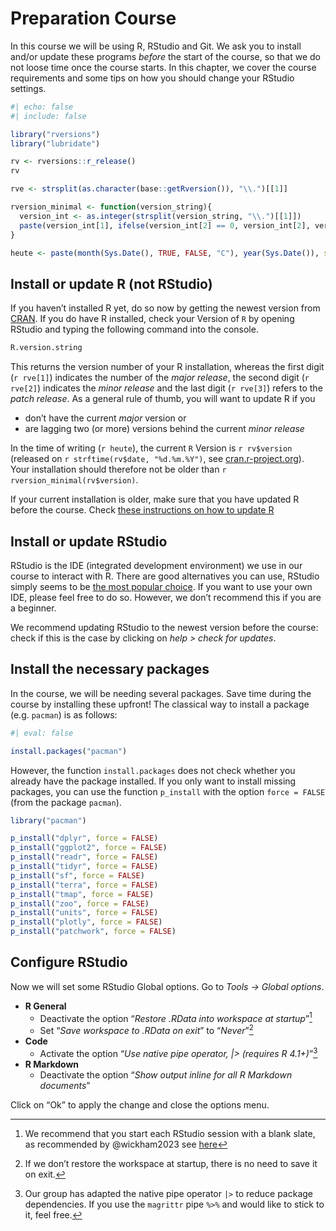 # Preparation Course {#w0-preparation}

In this course we will be using R, RStudio and Git. We ask you to install and/or update these programs *before* the start of the course, so that we do not loose time once the course starts. In this chapter, we cover the course requirements and some tips on how you should change your RStudio settings. 

```r
#| echo: false
#| include: false

library("rversions")
library("lubridate")

rv <- rversions::r_release()
rv

rve <- strsplit(as.character(base::getRversion()), "\\.")[[1]]

rversion_minimal <- function(version_string){
  version_int <- as.integer(strsplit(version_string, "\\.")[[1]])
  paste(version_int[1], ifelse(version_int[2] == 0, version_int[2], version_int[2]-1), 0,sep = ".")
}

heute <- paste(month(Sys.Date(), TRUE, FALSE, "C"), year(Sys.Date()), sep = ", ")
```

## Install or update R (not RStudio)

If you haven't installed R yet, do so now by getting the newest version from [CRAN](https://cran.r-project.org/). If you do have R installed, check your Version of `R` by opening RStudio and typing the following command into the console. 

```r
R.version.string
```

This returns the version number of your R installation, whereas the first digit (``r rve[1]``) indicates the number of the *major release*, the second digit  (``r rve[2]``) indicates the *minor release* and the last digit (``r rve[3]``) refers to the *patch release*. As a general rule of thumb, you will want to update R if you

- don't have the current *major* version or
- are lagging two (or more) versions behind the current *minor release*

In the time of writing (`r heute`), the current `R` Version is `r rv$version` (released on `r strftime(rv$date, "%d.%m.%Y")`, see [cran.r-project.org](https://cran.r-project.org/)). Your installation should therefore not be older than `r rversion_minimal(rv$version)`.

If your current installation is older, make sure that you have updated R before the course. Check [these instructions on how to update R](https://www.linkedin.com/pulse/3-methods-update-r-rstudio-windows-mac-woratana-ngarmtrakulchol/)

## Install or update RStudio {#sec-update-rstudio}

RStudio is the IDE (integrated development environment) we use in our course to interact with R. There are good alternatives you can use, RStudio simply seems to be [the most popular choice](https://twitter.com/mdancho84/status/1502237075550392323). If you want to use your own IDE, please feel free to do so. However, we don't recommend this if you are a beginner.

We recommend updating RStudio to the newest version before the course: check if this is the case by clicking on *help > check for updates*. 

## Install the necessary packages

In the course, we will be needing several packages. Save time during the course by installing these upfront! The classical way to install a package (e.g. `pacman`) is as follows:

```r
#| eval: false 

install.packages("pacman")
```

However, the function `install.packages` does not check whether you already have the package installed. If you only want to install missing packages, you can use the function `p_install` with the option `force = FALSE` (from the package `pacman`).

```r

library("pacman")

p_install("dplyr", force = FALSE)
p_install("ggplot2", force = FALSE)
p_install("readr", force = FALSE)
p_install("tidyr", force = FALSE)
p_install("sf", force = FALSE)
p_install("terra", force = FALSE)
p_install("tmap", force = FALSE)
p_install("zoo", force = FALSE)
p_install("units", force = FALSE)
p_install("plotly", force = FALSE)
p_install("patchwork", force = FALSE)
```


## Configure RStudio{#configure-rstudio}

Now we will set some RStudio Global options. Go to *Tools → Global options*. 

- **R General**
  - Deactivate the option "*Restore .RData into workspace at startup*"[^restore]
  - Set "*Save workspace to .RData on exit*" to "*Never*"[^saveworkspace]
- **Code**
  - Activate the option "*Use native pipe operator, |> (requires R 4.1+)*"[^pipe]
- **R Markdown**
  - Deactivate the option "*Show output inline for all R Markdown documents*"


  
Click on "Ok" to apply the change and close the options menu.

[^restore]: We recommend that you start each RStudio session with a blank slate, as recommended by @wickham2023 see [here](https://r4ds.hadley.nz/workflow-scripts#projects)
[^saveworkspace]: If we don't restore the workspace at startup, there is no need to save it on exit.
[^pipe]: Our group has adapted the native pipe operator `|>` to reduce package dependencies. If you use the `magrittr` pipe `%>%` and would like to stick to it, feel free. 
